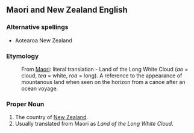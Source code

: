 ==Maori and New Zealand English==
===Alternative spellings===
* Aotearoa New Zealand 
===Etymology===
:From [[Maori]]: literal translation - Land of the Long White Cloud (''ao'' = cloud, ''tea'' = white, ''roa'' = long). A reference to the appearance of mountanous land when seen on the horizon from a canoe after an ocean voyage.

===Proper Noun===
#The country of [[New Zealand]].
#Usually translated from Maori as  ''Land of the Long White Cloud''.